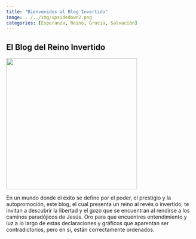 ```yaml
---
title: "Bienvenidos al Blog Invertido"
image: ../../img/upsidedown2.png
categories: [Esperanza, Reino, Gracia, Salvación]
---
```


## El Blog del Reino Invertido

![](../../img/upsidedown2.png){fig-align="center" width="350"}

En un mundo donde el éxito se define por el poder, el prestigio y la autopromoción, este blog, el cual presenta un reino al revés o invertido, te invitan a descubrir la libertad y el gozo que se encuentran al rendirse a los caminos paradójicos de Jesús. Oro para que encuentres entendimiento y luz a lo largo de estas declaraciones y gráficos que aparentan ser contradictorios, pero en si, están correctamente ordenados.

<br/>
